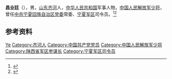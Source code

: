 '''昌业廷'''（{{bd|1955年|12月|}}），男，[[山东|山东]][[齐河|齐河]]人，[[中华人民共和国|中华人民共和国]]军事人物，[[中国人民解放军少将|中国人民解放军少将]]，曾任[[中共宁夏回族自治区党委|中共宁夏回族自治区党委]]常委、[[宁夏军区|宁夏军区]]司令员。<ref>{{Cite web|title=昌业廷任宁夏回族自治区党委常委（图）|url=http://renshi.people.com.cn/n/2014/1009/c139617-25794512.html|accessdate=2021-02-05|work=人民网|archive-date=2017-07-21|archive-url=https://web.archive.org/web/20170721063914/http://renshi.people.com.cn/n/2014/1009/c139617-25794512.html|dead-url=no}}</ref><ref>{{Cite web|title=宁夏戎装常委补缺 省军区司令员昌业廷任党委常委(图 简历)|url=http://district.ce.cn/newarea/sddy/201410/09/t20141009_3661358.shtml|accessdate=2021-02-05|work=中国经济网|archive-date=2021-02-13|archive-url=https://web.archive.org/web/20210213040616/http://district.ce.cn/newarea/sddy/201410/09/t20141009_3661358.shtml|dead-url=no}}</ref>

== 参考资料 ==
{{reflist}}

{{Authority control}}
{{DEFAULTSORT:Chang昌}}
[[Category:昌姓|Ye]]
[[Category:齐河人|Category:齐河人]]
[[Category:中国共产党党员|Category:中国共产党党员]]
[[Category:中国人民解放军少将|Category:中国人民解放军少将]]
[[Category:陕西省军区参谋长|Category:陕西省军区参谋长]]
[[Category:宁夏军区司令员|Category:宁夏军区司令员]]

{{中国人物小作品}}